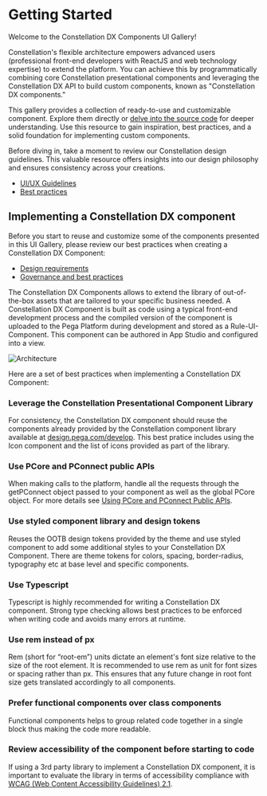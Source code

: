 
<Meta title='Getting Started' />

# Getting Started

Welcome to the Constellation DX Components UI Gallery!

Constellation's flexible architecture empowers advanced users (professional front-end developers with ReactJS and web technology expertise) to extend the platform. You can achieve this by programmatically combining core Constellation presentational components and leveraging the Constellation DX API to build custom components, known as "Constellation DX components."

This gallery provides a collection of ready-to-use and customizable component. Explore them directly or [delve into the source code](https://github.com/pegasystems/constellation-ui-gallery/tree/master/src/components) for deeper understanding. Use this resource to gain inspiration, best practices, and a solid foundation for implementing custom components.

Before diving in, take a moment to review our Constellation design guidelines. This valuable resource offers insights into our design philosophy and ensures consistency across your creations.

- [UI/UX Guidelines](https://design.pega.com)
- [Best practices](https://design.pega.com/design/getting-started/)

## Implementing a Constellation DX component

Before you start to reuse and customize some of the components presented in this UI Gallery, please review our best practices when creating a Constellation DX Component:

- [Design requirements](https://docs.pega.com/bundle/constellation-dx-components/page/constellation-dx-components/custom-components/design-requirements-constellation-dx-components.html)
- [Governance and best practices](https://community.pega.com/event/clsa-community-extension-dx-components-responsible-lsas-guide?)

The Constellation DX Components allows to extend the library of out-of-the-box assets that are tailored to your specific business needed. A Constellation DX Component is built as code using a typical front-end development process and the compiled version of the component is uploaded to the Pega Platform during development and stored as a Rule-UI-Component. This component can be authored in App Studio and configured into a view.

![Architecture](Overview.png)

Here are a set of best practices when implementing a Constellation DX Component:

### Leverage the Constellation Presentational Component Library

For consistency, the Constellation DX component should reuse the components already provided by the Constellation component library available at [design.pega.com/develop](https://design.pega.com/develop). This best pratice includes using the Icon component and the list of icons provided as part of the library.

### Use PCore and PConnect public APIs

When making calls to the platform, handle all the requests through the getPConnect object passed to your component as well as the global PCore object. For more details see [Using PCore and PConnect Public APIs](https://docs.pega.com/bundle/pcore-pconnect/page/pcore-pconnect-public-apis/api/using-pcore-pconnect-public-apis.html).

### Use styled component library and design tokens

Reuses the OOTB design tokens provided by the theme and use styled component to add some additional styles to your Constellation DX Component. There are theme tokens for colors, spacing, border-radius, typography etc at base level and specific components.

### Use Typescript

Typescript is highly recommended for writing a Constellation DX component. Strong type checking allows best practices to be enforced when writing code and avoids many errors at runtime.

### Use rem instead of px

Rem (short for “root-em”) units dictate an element's font size relative to the size of the root element. It is recommended to use rem as unit for font sizes or spacing rather than px. This ensures that any future change in root font size gets translated accordingly to all components.

### Prefer functional components over class components

Functional components helps to group related code together in a single block thus making the code more readable.

### Review accessibility of the component before starting to code

If using a 3rd party library to implement a Constellation DX component, it is important to evaluate the library in terms of accessibility compliance with [WCAG (Web Content Accessibility Guidelines) 2.1](https://www.w3.org/TR/WCAG21/).
